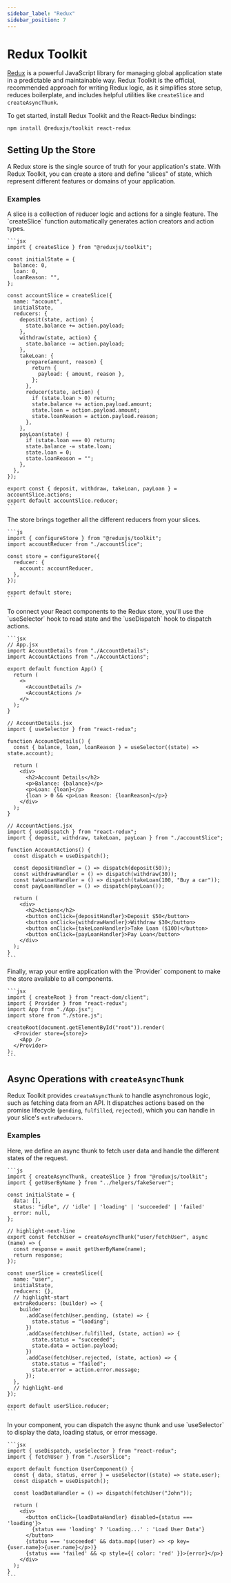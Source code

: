 ```yaml
---
sidebar_label: "Redux"
sidebar_position: 7
---
```



# Redux Toolkit

[Redux](https://redux.js.org/introduction/getting-started) is a powerful JavaScript library for managing global application state in a predictable and maintainable way. Redux Toolkit is the official, recommended approach for writing Redux logic, as it simplifies store setup, reduces boilerplate, and includes helpful utilities like `createSlice` and `createAsyncThunk`.

To get started, install Redux Toolkit and the React-Redux bindings:

```bash
npm install @reduxjs/toolkit react-redux
```

## Setting Up the Store

A Redux store is the single source of truth for your application's state. With Redux Toolkit, you can create a store and define "slices" of state, which represent different features or domains of your application.

### Examples

<Tabs>
  <TabItem value="accountSlice.js" label="accountSlice.js">
    A slice is a collection of reducer logic and actions for a single feature.
    The `createSlice` function automatically generates action creators and action types.

    ```jsx
    import { createSlice } from "@reduxjs/toolkit";

    const initialState = {
      balance: 0,
      loan: 0,
      loanReason: "",
    };

    const accountSlice = createSlice({
      name: "account",
      initialState,
      reducers: {
        deposit(state, action) {
          state.balance += action.payload;
        },
        withdraw(state, action) {
          state.balance -= action.payload;
        },
        takeLoan: {
          prepare(amount, reason) {
            return {
              payload: { amount, reason },
            };
          },
          reducer(state, action) {
            if (state.loan > 0) return;
            state.balance += action.payload.amount;
            state.loan = action.payload.amount;
            state.loanReason = action.payload.reason;
          },
        },
        payLoan(state) {
          if (state.loan === 0) return;
          state.balance -= state.loan;
          state.loan = 0;
          state.loanReason = "";
        },
      },
    });

    export const { deposit, withdraw, takeLoan, payLoan } = accountSlice.actions;
    export default accountSlice.reducer;
    ```
  </TabItem>
  <TabItem value="store.js" label="store.js">
    The store brings together all the different reducers from your slices.

    ```js
    import { configureStore } from "@reduxjs/toolkit";
    import accountReducer from "./accountSlice";

    const store = configureStore({
      reducer: {
        account: accountReducer,
      },
    });

    export default store;
    ```
  </TabItem>
  <TabItem value="App.jsx" label="App.jsx">
    To connect your React components to the Redux store, you'll use the `useSelector` hook to read state and the `useDispatch` hook to dispatch actions.


    ```jsx
    // App.jsx
    import AccountDetails from "./AccountDetails";
    import AccountActions from "./AccountActions";

    export default function App() {
      return (
        <>
          <AccountDetails />
          <AccountActions />
        </>
      );
    }

    // AccountDetails.jsx
    import { useSelector } from "react-redux";

    function AccountDetails() {
      const { balance, loan, loanReason } = useSelector((state) => state.account);

      return (
        <div>
          <h2>Account Details</h2>
          <p>Balance: {balance}</p>
          <p>Loan: {loan}</p>
          {loan > 0 && <p>Loan Reason: {loanReason}</p>}
        </div>
      );
    }

    // AccountActions.jsx
    import { useDispatch } from "react-redux";
    import { deposit, withdraw, takeLoan, payLoan } from "./accountSlice";

    function AccountActions() {
      const dispatch = useDispatch();

      const depositHandler = () => dispatch(deposit(50));
      const withdrawHandler = () => dispatch(withdraw(30));
      const takeLoanHandler = () => dispatch(takeLoan(100, "Buy a car"));
      const payLoanHandler = () => dispatch(payLoan());

      return (
        <div>
          <h2>Actions</h2>
          <button onClick={depositHandler}>Deposit $50</button>
          <button onClick={withdrawHandler}>Withdraw $30</button>
          <button onClick={takeLoanHandler}>Take Loan ($100)</button>
          <button onClick={payLoanHandler}>Pay Loan</button>
        </div>
      );
    }
    ```
  </TabItem>
  <TabItem value="main.jsx" label="main.jsx">
    Finally, wrap your entire application with the `Provider` component to make the store available to all components.

    ```jsx
    import { createRoot } from "react-dom/client";
    import { Provider } from "react-redux";
    import App from "./App.jsx";
    import store from "./store.js";

    createRoot(document.getElementById("root")).render(
      <Provider store={store}>
        <App />
      </Provider>
    );
    ```
  </TabItem>
</Tabs>

## Async Operations with `createAsyncThunk`

Redux Toolkit provides `createAsyncThunk` to handle asynchronous logic, such as fetching data from an API. It dispatches actions based on the promise lifecycle (`pending`, `fulfilled`, `rejected`), which you can handle in your slice's `extraReducers`.

### Examples

<Tabs>
  <TabItem value="userSlice.js" label="userSlice.js">
    Here, we define an async thunk to fetch user data and handle the different states of the request.

    ```js
    import { createAsyncThunk, createSlice } from "@reduxjs/toolkit";
    import { getUserByName } from "../helpers/fakeServer";

    const initialState = {
      data: [],
      status: "idle", // 'idle' | 'loading' | 'succeeded' | 'failed'
      error: null,
    };

    // highlight-next-line
    export const fetchUser = createAsyncThunk("user/fetchUser", async (name) => {
      const response = await getUserByName(name);
      return response;
    });

    const userSlice = createSlice({
      name: "user",
      initialState,
      reducers: {},
      // highlight-start
      extraReducers: (builder) => {
        builder
          .addCase(fetchUser.pending, (state) => {
            state.status = "loading";
          })
          .addCase(fetchUser.fulfilled, (state, action) => {
            state.status = "succeeded";
            state.data = action.payload;
          })
          .addCase(fetchUser.rejected, (state, action) => {
            state.status = "failed";
            state.error = action.error.message;
          });
      },
      // highlight-end
    });

    export default userSlice.reducer;
    ```
  </TabItem>
  <TabItem value="UserComponent.jsx" label="UserComponent.jsx">
    In your component, you can dispatch the async thunk and use `useSelector` to display the data, loading status, or error message.

   

    ```jsx
    import { useDispatch, useSelector } from "react-redux";
    import { fetchUser } from "./userSlice";

    export default function UserComponent() {
      const { data, status, error } = useSelector((state) => state.user);
      const dispatch = useDispatch();

      const loadDataHandler = () => dispatch(fetchUser("John"));

      return (
        <div>
          <button onClick={loadDataHandler} disabled={status === 'loading'}>
            {status === 'loading' ? 'Loading...' : 'Load User Data'}
          </button>
          {status === 'succeeded' && data.map((user) => <p key={user.name}>{user.name}</p>)}
          {status === 'failed' && <p style={{ color: 'red' }}>{error}</p>}
        </div>
      );
    }
    ```
  </TabItem>
</Tabs>
